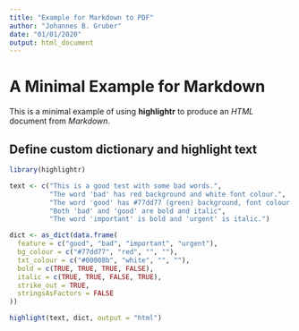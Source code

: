 ```yaml
---
title: "Example for Markdown to PDF"
author: "Johannes B. Gruber"
date: "01/01/2020"
output: html_document
---
```


# A Minimal Example for Markdown

This is a minimal example of using **highlightr** to produce an _HTML_ document from _Markdown_.

## Define custom dictionary and highlight text

```r
library(highlightr)

text <- c("This is a good test with some bad words.",
          "The word 'bad' has red background and white font colour.",
          "The word 'good' has #77dd77 (green) background, font colour #00008b (blue).",
          "Both 'bad' and 'good' are bold and italic",
          "The word 'important' is bold and 'urgent' is italic.")

dict <- as_dict(data.frame(
  feature = c("good", "bad", "important", "urgent"),
  bg_colour = c("#77dd77", "red", "", ""),
  txt_colour = c("#00008b", "white", "", ""),
  bold = c(TRUE, TRUE, TRUE, FALSE),
  italic = c(TRUE, TRUE, FALSE, TRUE),
  strike_out = TRUE,
  stringsAsFactors = FALSE
))

highlight(text, dict, output = "html")
```

